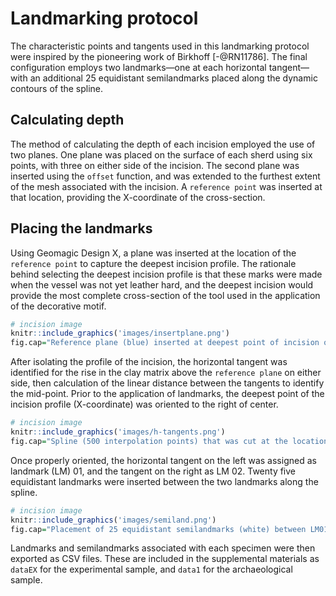 # Landmarking protocol

The characteristic points and tangents used in this landmarking protocol were inspired by the pioneering work of Birkhoff [-@RN11786]. The final configuration employs two landmarks---one at each horizontal tangent---with an additional 25 equidistant semilandmarks placed along the dynamic contours of the spline.

## Calculating depth

The method of calculating the depth of each incision employed the use of two planes. One plane was placed on the surface of each sherd using six points, with three on either side of the incision. The second plane was inserted using the `offset` function, and was extended to the furthest extent of the mesh associated with the incision. A `reference point` was inserted at that location, providing the X-coordinate of the cross-section.

## Placing the landmarks

Using Geomagic Design X, a plane was inserted at the location of the `reference point` to capture the deepest incision profile. The rationale behind selecting the deepest incision profile is that these marks were made when the vessel was not yet leather hard, and the deepest incision would provide the most complete cross-section of the tool used in the application of the decorative motif.

```r
# incision image
knitr::include_graphics('images/insertplane.png')
fig.cap="Reference plane (blue) inserted at deepest point of incision of experimental tile 6b."
```

After isolating the profile of the incision, the horizontal tangent was identified for the rise in the clay matrix above the `reference plane` on either side, then calculation of the linear distance between the tangents to identify the mid-point. Prior to the application of landmarks, the deepest point of the incision profile (X-coordinate) was oriented to the right of center.

```r
# incision image
knitr::include_graphics('images/h-tangents.png')
fig.cap="Spline (500 interpolation points) that was cut at the location of horizontal tangents on each side, then oriented where the deepest part of the incision was to the right of center."
```

Once properly oriented, the horizontal tangent on the left was assigned as landmark (LM) 01, and the tangent on the right as LM 02. Twenty five equidistant landmarks were inserted between the two landmarks along the spline.

```r
# incision image
knitr::include_graphics('images/semiland.png')
fig.cap="Placement of 25 equidistant semilandmarks (white) between LM01 and LM02 (blue)"
```

Landmarks and semilandmarks associated with each specimen were then exported as CSV files. These are included in the supplemental materials as `dataEX` for the experimental sample, and `data1` for the archaeological sample.
